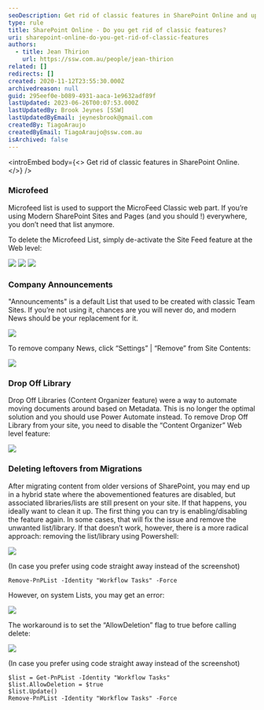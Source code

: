 ```yaml
---
seoDescription: Get rid of classic features in SharePoint Online and upgrade to a modern experience.
type: rule
title: SharePoint Online - Do you get rid of classic features?
uri: sharepoint-online-do-you-get-rid-of-classic-features
authors:
  - title: Jean Thirion
    url: https://ssw.com.au/people/jean-thirion
related: []
redirects: []
created: 2020-11-12T23:55:30.000Z
archivedreason: null
guid: 295eef0e-b089-4931-aaca-1e9632adf89f
lastUpdated: 2023-06-26T00:07:53.000Z
lastUpdatedBy: Brook Jeynes [SSW]
lastUpdatedByEmail: jeynesbrook@gmail.com
createdBy: TiagoAraujo
createdByEmail: TiagoAraujo@ssw.com.au
isArchived: false
---
```


<introEmbed
  body={<>
Get rid of classic features in SharePoint Online.
  </>}
/>
### Microfeed

Microfeed list is used to support the MicroFeed Classic web part. If you’re using Modern SharePoint Sites and Pages (and you should !) everywhere, you don’t need that list anymore.

To delete the Microfeed List, simply de-activate the Site Feed feature at the Web level:

![](/uploads/rules/sharepoint-online-do-you-get-rid-of-classic-features/microfeed-sharepoint.png)
![](/uploads/rules/sharepoint-online-do-you-get-rid-of-classic-features/site-feed-sharepoint.png)
![](/uploads/rules/sharepoint-online-do-you-get-rid-of-classic-features/site-feed-sharepoint.png)

### Company Announcements

"Announcements" is a default List that used to be created with classic Team Sites. If you’re not using it, chances are you will never do, and modern News should be your replacement for it.

![](/uploads/rules/sharepoint-online-do-you-get-rid-of-classic-features/company-announcements-sharepoint.png)

To remove company News, click “Settings” | “Remove” from Site Contents:

![](/uploads/rules/sharepoint-online-do-you-get-rid-of-classic-features/site-feed-sharepoint2.png)

### Drop Off Library

Drop Off Libraries (Content Organizer feature) were a way to automate moving documents around based on Metadata. This is no longer the optimal solution and you should use Power Automate instead. To remove Drop Off Library from your site, you need to disable the “Content Organizer” Web level feature:

![](/uploads/rules/sharepoint-online-do-you-get-rid-of-classic-features/content-organizer-sharepoint.png)

### Deleting leftovers from Migrations

After migrating content from older versions of SharePoint, you may end up in a hybrid state where the abovementioned features are disabled, but associated libraries/lists are still present on your site. If that happens, you ideally want to clean it up.
The first thing you can try is enabling/disabling the feature again. In some cases, that will fix the issue and remove the unwanted list/library.
If that doesn’t work, however, there is a more radical approach: removing the list/library using Powershell:

![](/uploads/rules/sharepoint-online-do-you-get-rid-of-classic-features/jean-migration-1.jpg)

(In case you prefer using code straight away instead of the screenshot)

```pwsh
Remove-PnPList -Identity "Workflow Tasks" -Force
```

However, on system Lists, you may get an error:

![](/uploads/rules/sharepoint-online-do-you-get-rid-of-classic-features/jean-migration-2.jpg)

The workaround is to set the “AllowDeletion” flag to true before calling delete:

![](/uploads/rules/sharepoint-online-do-you-get-rid-of-classic-features/jean-migration-3.png)

(In case you prefer using code straight away instead of the screenshot)

```pwsh
$list = Get-PnPList -Identity "Workflow Tasks"
$list.AllowDeletion = $true
$list.Update()
Remove-PnPList -Identity "Workflow Tasks" -Force
```
